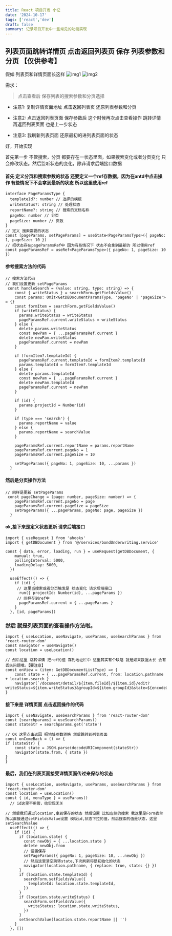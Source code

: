 ```yaml
---
title: React 项目开发 小记
date: '2024-10-17'
tags: ['react','dev']
draft: false
summary: 记录项目开发中一些常见的功能实现
---
```


<TOCInline toc={props.toc} exclude="Introduction" />

## 列表页面跳转详情页 点击返回列表页 保存 列表参数和分页 【仅供参考】


假如 列表页和详情页面长这样
![img1](/static/images/zx_t1.jpg)
![img2](/static/images/zx_t2.jpg)


需求：
> 点击查看后 保存列表的搜索参数和分页选择

- 注意1: 复制详情页面地址 点击返回列表页 还原列表参数和分页  

- 注意2: 点击返回列表页面 保存参数后 这个时候再次点击查看操作 跳转详情 再返回列表页面 也是上一步状态
- 注意3: 我刷新列表页面 还原最初的进列表页面的状态  


好，开始实现

首先第一步 不管搜索，分页 都要存在一状态里面，如果搜索变化或者分页变化 只会修改状态。然后监听状态的变化，除非请求后端接口数据  



#### 首先 定义分页和搜索参数的状态 还要定义一个ref存数据，因为在antd中点击操作 有些情况下不会拿到最新的状态 所以这里使用ref
```tsx
interface PageParamsType {
  templateId?: number // 选择的模板
  writeStatus?: string // 处理状态
  reportName?: string // 搜索的文档名称 
  pageNo: number // 分页
  pageSize: number // 页数
}
// 定义 搜索需要的状态
const [pageParams, setPageParams] = useState<PageParamsType>({ pageNo: 1, pageSize: 10 })
// 把状态存在pageParamsRef中 因为有些情况下 状态不会拿到最新的 所以使用ref
const pageParamsRef = useRef<PageParamsType>({ pageNo: 1, pageSize: 10 })
```

#### 参考搜索方法的代码
```tsx
// 搜索方法代码
// 我们设置更新 setPageParams
 const handleSearch = (value: string, type: string) => {
    const { writeStatus } = searchForm.getFieldsValue()
    const params: Omit<GetDBDocumentParamsType, 'pageNo' | 'pageSize'> = {}
    const formItem = searchForm.getFieldsValue()
    if (writeStatus) {
      params.writeStatus = writeStatus
      pageParamsRef.current.writeStatus = writeStatus
    } else {
      delete params.writeStatus
      const newPam = { ...pageParamsRef.current }
      delete newPam.writeStatus
      pageParamsRef.current = newPam
    }

    if (formItem?.templateId) {
      pageParamsRef.current.templateId = formItem?.templateId
      params.templateId = formItem?.templateId
    } else {
      delete params.templateId
      const newPam = { ...pageParamsRef.current }
      delete newPam.templateId
      pageParamsRef.current = newPam
    }

    if (id) {
      params.projectId = Number(id)
    }

    if (type === 'search') {
      params.reportName = value
    } else {
      params.reportName = searchValue
    }

    pageParamsRef.current.reportName = params.reportName
    pageParamsRef.current.pageNo = 1
    pageParamsRef.current.pageSize = 10

    setPageParams({ pageNo: 1, pageSize: 10, ...params })
  }
```

#### 然后是分页操作方法

```tsx
// 同样是更新 setPageParams
 const pageChange = (page: number, pageSize: number) => {
    pageParamsRef.current.pageNo = page
    pageParamsRef.current.pageSize = pageSize
    setPageParams({ ...pageParams, pageNo: page, pageSize })
  }
```

#### ok,接下来是定义状态更新 请求后端接口

```tsx
import { useRequest } from 'ahooks'
import { getDBDocument } from '@/services/bondUnderwriting.service'

const { data, error, loading, run } = useRequest(getDBDocument, {
    manual: true,
    pollingInterval: 5000,
    loadingDelay: 5000,
  })

  useEffect(() => {
    if (id) {
     // 这里当搜索或者分页触发是 状态变化 请求后端接口   
      run({ projectId: Number(id), ...pageParams })
     // 同样存到ref中
      pageParamsRef.current = { ...pageParams }
    }
  }, [id, pageParams])
```
### 然后 就是列表页面的查看操作方法啦。

```tsx
import { useLocation, useNavigate, useParams, useSearchParams } from 'react-router-dom'
const navigator = useNavigate()
const location = useLocation()

// 然后这里 跳转详情 把ref的值 存到地址栏中 这里其实有个缺陷 就是如果数据太长 会有丢失问题哦。【要注意】
const onView = (item: GetDBDocumentListType) => {
    const state = { ...pageParamsRef.current, from: location.pathname + location.search }
    navigator(`/document/detail/${item.fileId}/${item.id}/edit?writeStatus=${item.writeStatus}&groupId=${item.groupId}&state=${encodeURIComponent(JSON.stringify(state))}`)
}

```


#### 接下来是 详情页面 点击返回操作的代码

```tsx
import { useNavigate, useSearchParams } from 'react-router-dom'
const [searchparams] = useSearchParams()
const stateStr = searchparams.get('state')

// OK 这里点击返回 把地址参数转换 然后跳转到列表页面
const onComeBack = () => {
if (stateStr) {
    const state = JSON.parse(decodeURIComponent(stateStr))
    navigator(state.from, { state })
}
}

```


#### 最后，我们在列表页面接受详情页面传过来保存的状态


```tsx
import { useLocation, useNavigate, useParams, useSearchParams } from 'react-router-dom'
const location = useLocation()
const { id, menuType } = useParams()
  // id这里不用管，给实现无关

// 然后我们通过location,拿到保存的状态 然后设置 比如左侧的搜索 我这里是Form表单 所以直接通过setFieldsValue设置 模板id,状态下拉的值，然后搜索的值是状态，这里setSearchValue
  useEffect(() => {
    if (id) {
      if (location.state) {
        const newObj = { ...location.state }
        delete newObj.from
        // 设置保存
        setPageParams({ pageNo: 1, pageSize: 10, ...newObj })
        // 然后这里清空跳转state,下次刷新将是初始化的状态 
        navigator(location.pathname, { replace: true, state: {} })
      }
      if (location.state.templateId) {
        searchForm.setFieldsValue({
          templateId: location.state.templateId,
        })
      }
      if (location.state.writeStatus) {
        searchForm.setFieldsValue({
          writeStatus: location.state.writeStatus,
        })
      }
      setSearchValue(location.state.reportName || '')
    }
  }, [])

```
